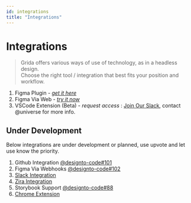 ```yaml
---
id: integrations
title: "Integrations"
---
```


# Integrations

> Grida offers various ways of use of technology, as in a headless design.<br/>
> Choose the right tool / integration that best fits your position and workflow.

1. Figma Plugin - [_get it here_](https://grida.co/assistant)
2. Figma Via Web - [_try it now_](https://code.grida.co/)
3. VSCode Extension (Beta) - _request access_ : [Join Our Slack](https://grida.co/join-slack), contact @universe for more info.

## Under Development

Below integrations are under development or planned, use upvote and let use know the priority.

1. Github Integration [@designto-code#101](https://github.com/gridaco/designto-code/issues/101)
2. Figma Via Webhooks [@designto-code#102](https://github.com/gridaco/designto-code/issues/102)
3. [Slack Integration](https://github.com/gridaco/grida-integrations)
4. [Zira Integration](https://github.com/gridaco/grida-integrations)
5. Storybook Support [@designto-code#88](https://github.com/gridaco/designto-code/issues/88)
6. [Chrome Extension](https://github.com/gridaco/chrome-extension)
